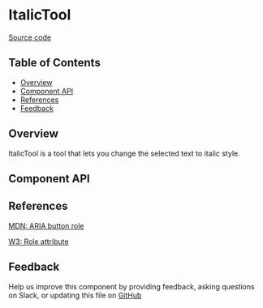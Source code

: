 
# ItalicTool

[Source code](https://github.com/leemonade/bubbles/tree/main/packages/editors/src/tool/ItalicTool/ItalicTool.js)

## Table of Contents

<!-- START doctoc generated TOC please keep comment here to allow auto update -->
<!-- DON'T EDIT THIS SECTION, INSTEAD RE-RUN doctoc TO UPDATE -->

- [Overview](#overview)
- [Component API](#component-api)
- [References](#references)
- [Feedback](#feedback)

## Overview

ItalicTool is a tool that lets you change the selected text to italic style.

## Component API

<Preview>
  <Story id="atom-tool-italictool--playground" />
</Preview>

<Props of={ItalicTool} />

## References

[MDN: ARIA button role](https://developer.mozilla.org/en-US/docs/Web/Accessibility/ARIA/Roles/button_role)

[W3: Role attribute](https://www.w3.org/WAI/PF/HTML/wiki/RoleAttribute)

## Feedback

Help us improve this component by providing feedback, asking questions on Slack, or updating this file on
[GitHub](https://github.com/leemonade/bubbles/edit/main/packages/editors/src/tool/ItalicTool/ItalicTool.mdx)
